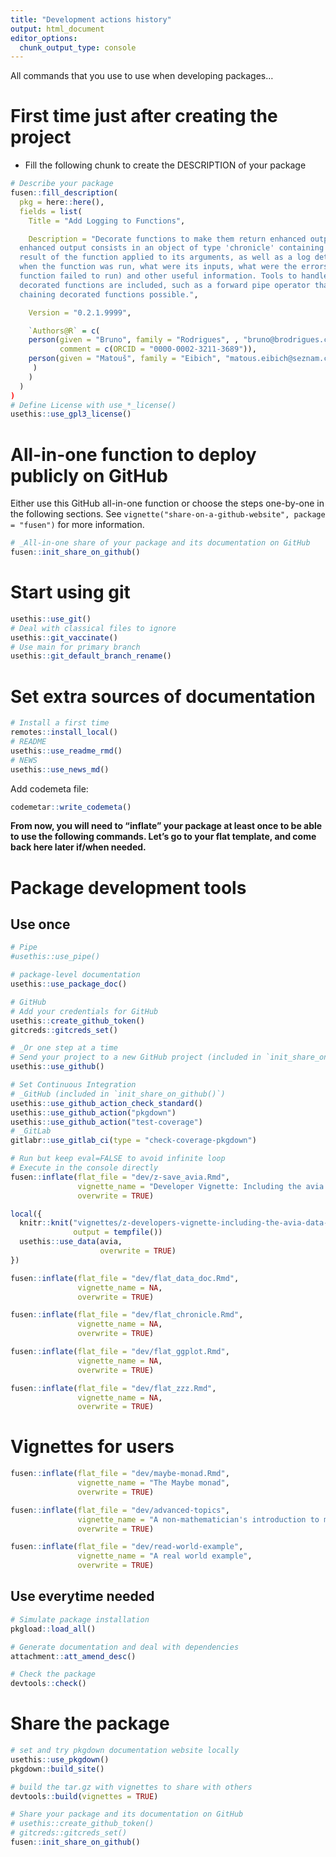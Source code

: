 ```yaml
---
title: "Development actions history"
output: html_document
editor_options: 
  chunk_output_type: console
---
```


All commands that you use to use when developing packages...

# First time just after creating the project

- Fill the following chunk to create the DESCRIPTION of your package

```r
# Describe your package
fusen::fill_description(
  pkg = here::here(),
  fields = list(
    Title = "Add Logging to Functions",

    Description = "Decorate functions to make them return enhanced output. The
  enhanced output consists in an object of type 'chronicle' containing the
  result of the function applied to its arguments, as well as a log detailing
  when the function was run, what were its inputs, what were the errors (if the
  function failed to run) and other useful information. Tools to handle
  decorated functions are included, such as a forward pipe operator that makes
  chaining decorated functions possible.",

    Version = "0.2.1.9999",

    `Authors@R` = c(
    person(given = "Bruno", family = "Rodrigues", , "bruno@brodrigues.co", role = c("aut", "cre", "cph"),
           comment = c(ORCID = "0000-0002-3211-3689")),
    person(given = "Matouš", family = "Eibich", "matous.eibich@seznam.cz", role = "ctb")
     )
    )
  )
)
# Define License with use_*_license()
usethis::use_gpl3_license()
```

# All-in-one function to deploy publicly on GitHub

Either use this GitHub all-in-one function or choose the steps one-by-one in the following sections.
See `vignette("share-on-a-github-website", package = "fusen")` for more information.

```r
# _All-in-one share of your package and its documentation on GitHub
fusen::init_share_on_github()
```


# Start using git

```r
usethis::use_git()
# Deal with classical files to ignore
usethis::git_vaccinate()
# Use main for primary branch
usethis::git_default_branch_rename()
```

# Set extra sources of documentation

```r
# Install a first time
remotes::install_local()
# README
usethis::use_readme_rmd()
# NEWS
usethis::use_news_md()
```

Add codemeta file:

```r
codemetar::write_codemeta()

```

**From now, you will need to "inflate" your package at least once to be able to use the following commands. Let's go to your flat template, and come back here later if/when needed.**


# Package development tools
## Use once

```r
# Pipe
#usethis::use_pipe()

# package-level documentation
usethis::use_package_doc()

# GitHub
# Add your credentials for GitHub
usethis::create_github_token()
gitcreds::gitcreds_set()

# _Or one step at a time
# Send your project to a new GitHub project (included in `init_share_on_github()`)
usethis::use_github()

# Set Continuous Integration
# _GitHub (included in `init_share_on_github()`)
usethis::use_github_action_check_standard()
usethis::use_github_action("pkgdown")
usethis::use_github_action("test-coverage")
# _GitLab
gitlabr::use_gitlab_ci(type = "check-coverage-pkgdown")
```

```r
# Run but keep eval=FALSE to avoid infinite loop
# Execute in the console directly
fusen::inflate(flat_file = "dev/z-save_avia.Rmd",
               vignette_name = "Developer Vignette: Including the avia data to the package",
               overwrite = TRUE)
```

```r
local({
  knitr::knit("vignettes/z-developers-vignette-including-the-avia-data-to-the-package.Rmd",
              output = tempfile())
  usethis::use_data(avia,
                    overwrite = TRUE)
})

```

```r
fusen::inflate(flat_file = "dev/flat_data_doc.Rmd",
               vignette_name = NA,
               overwrite = TRUE)
```

```r
fusen::inflate(flat_file = "dev/flat_chronicle.Rmd",
               vignette_name = NA,
               overwrite = TRUE)
```

```r
fusen::inflate(flat_file = "dev/flat_ggplot.Rmd",
               vignette_name = NA,
               overwrite = TRUE)
```

```r
fusen::inflate(flat_file = "dev/flat_zzz.Rmd",
               vignette_name = NA,
               overwrite = TRUE)
```

# Vignettes for users

```r
fusen::inflate(flat_file = "dev/maybe-monad.Rmd",
               vignette_name = "The Maybe monad",
               overwrite = TRUE)
```

```r
fusen::inflate(flat_file = "dev/advanced-topics",
               vignette_name = "A non-mathematician's introduction to monads",
               overwrite = TRUE)
```

```r
fusen::inflate(flat_file = "dev/read-world-example",
               vignette_name = "A real world example",
               overwrite = TRUE)
```



## Use everytime needed

```r
# Simulate package installation
pkgload::load_all()

# Generate documentation and deal with dependencies
attachment::att_amend_desc()

# Check the package
devtools::check()

```

# Share the package

```r
# set and try pkgdown documentation website locally
usethis::use_pkgdown()
pkgdown::build_site()

# build the tar.gz with vignettes to share with others
devtools::build(vignettes = TRUE)

# Share your package and its documentation on GitHub
# usethis::create_github_token()
# gitcreds::gitcreds_set()
fusen::init_share_on_github()
```

